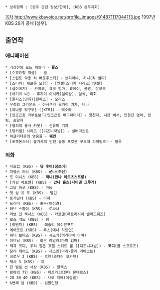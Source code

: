  * 상위항목 : [성우 관련 정보/한국], [KBS 성우극회]
[[목차]]
http://www.kbsvoice.net/profile_images/914871117044113.jpg
1997년 KBS 26기 공채 [성우].
== 출연작 ==
=== 애니메이션 ===
 * 기상천외 오드 패밀리 - '''쥴스'''
 * [수호요정 미셸] - 윌
 * [스턴트 악동 킥 버토우스키] - 브리아나, 허니(킥 엄마)
 * [스티치! 새로운 모험] - [엔젤(스티치 시리즈)|엔젤]
 * [십이국기] - 카이코, 요코 엄마, 죠에이, 공왕, 란쿄크
 * [아기와 나] - 후지이 이치카(임이랑), 임석, 미회
 * [원피스(만화)|원피스] - 모리스
 * 우정의 그라운드 - 아사쿠라 유카리 기자, 니나
 * [이나중 탁구부] ([XTM]) - 백소라
 * [인조곤충 카부토보그|인조곤충 버그파이터] - 왕천재, 시장 비서, 민형진 엄마, 링링, 송말자
 * [정의의 용사 카봇] - 신유미 기자
 * [팅커벨] 시리즈 ([디즈니채널]) - 실버미스트
 * 히글리타운의 영웅들 - '''웨인'''
 * [포켓몬스터] 불가사의 던전 출동 포켓몬 구조대 파이팅즈! - 블루
=== 외화 ===
 * 자호접 (KBS) - '''딩 후이(장쯔이)'''
 * 퍼햅스 러브 (KBS) - '''쑨나(주신)'''
 * 포 미니츠 (KBS) - '''제니(한나 헤르츠스프룽)'''
 * [카핑 베토벤] (KBS) - '''안나 홀츠(다이앤 크루거)'''
 * 그날 하루 (KBS) - 마농
 * 댓 싱 유 두 (KBS) - 달린
 * 동거남녀 (KBS) - 이매
 * 드러머 (KBS) - 홍두(이심결)
 * 러브 스파이 (KBS) - 로싸나
 * 러브 인 텍사스 (KBS) - 카르멘(패트리시아 벨라즈퀘즈)
 * 로즈 레드 (KBS) - 팸
 * [리벤지] (KBS) - 애슐리 데이븐포트
 * 에어포트 (KBS) - 루스(에나 하트먼)
 * 워터 보이즈 (KBS) - 시즈카(히라야마 아야)
 * 이브닝 (KBS) - 젊은 라일라(마미 검머)
 * 잭과 코디, 우리 집은 호텔 스위트 룸 ([디즈니채널]) - '''코디'''(콜 스프로즈)
 * 찰리 제이드 (KBS) - 재스민(마리-줄리 리베스트)
 * 크로우 3 (KBS) - 로렌(조디린 오카페)
 * 택시 3 (KBS) - 끼
 * 한 발로 선 세상 (KBS) - 알렉스
 * 황야의 7인 (KBS) - 페트라(로젠다 몬테로스)
 * 20 30 40 (KBS) - 샤오 지에(이심결)
 * 6번째 날 (KBS) - 심팔인형
